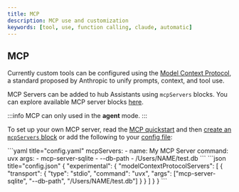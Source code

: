 ```yaml
---
title: MCP
description: MCP use and customization
keywords: [tool, use, function calling, claude, automatic]
---
```



## MCP

Currently custom tools can be configured using the [Model Context Protocol](https://modelcontextprotocol.io/introduction), a standard proposed by Anthropic to unify prompts, context, and tool use.

MCP Servers can be added to hub Assistants using `mcpServers` blocks. You can explore available MCP server blocks [here](https://hub.continue.dev/explore/mcp).

:::info
MCP can only used in the **agent** mode.
:::

To set up your own MCP server, read the [MCP quickstart](https://modelcontextprotocol.io/quickstart) and then [create an `mcpServers` block](https://hub.continue.dev/new?type=block&blockType=mcpServers) or add the following to your [config file](./configuration.md):

<Tabs groupId="config-example">
  <TabItem value="yaml" label="YAML">
  ```yaml title="config.yaml"
  mcpServers:
    - name: My MCP Server
      command: uvx
      args:
        - mcp-server-sqlite
        - --db-path
        - /Users/NAME/test.db
  ```
  </TabItem>
  <TabItem value="json" label="JSON">
  ```json title="config.json"
  {
    "experimental": {
      "modelContextProtocolServers": [
        {
          "transport": {
            "type": "stdio",
            "command": "uvx",
            "args": ["mcp-server-sqlite", "--db-path", "/Users/NAME/test.db"]
          }  
        }
      ]
    }
  }
  ```
  </TabItem>
</Tabs>
